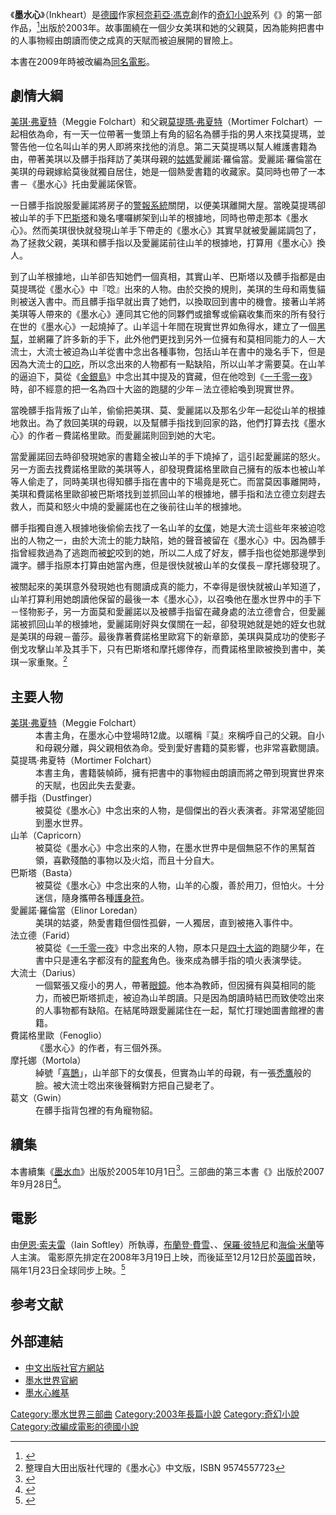 {{For|同名的改編電影|墨水心 (電影)}}
{{Infobox book
|書名      = 墨水心<br>Inkheart
|圖像      = 
|圖像說明  = 
|作者      = [[柯奈莉亞·馮克|柯奈莉亞·馮克]]
|原名      = Tintenherz
|中文書名  = 
|譯者      = 
|插圖      = 
|封面設計  = Carol Lawson & Ian Butterworth
|出版地    = {{德國}}
|語言      = [[德語|德語]]
|系列      = {{le|墨水世界三部曲|Inkheart trilogy}}
|題材      = 
|類型      = [[奇幻文學|奇幻文學]]
|出版者    = 
|出版日期  = 2003年
|中文版    = 
|下一部作品= 《[[墨水血|墨水血]]》
}}
《'''墨水心'''》（Inkheart）是[[德國|德國]]作家[[柯奈莉亞·馮克|柯奈莉亞·馮克]]創作的[[奇幻小說|奇幻小說]]系列《{{le|墨水世界三部曲|Inkheart trilogy}}》的第一部作品，<ref>{{Cite web |url=http://www.titan3.com.tw/ink/04.html |title=中文出版社官網對作者的介紹 |access-date=2011-08-13 |archive-date=2016-03-05 |archive-url=https://web.archive.org/web/20160305093714/http://www.titan3.com.tw/ink/04.html |dead-url=no }}</ref>出版於2003年。故事圍繞在一個少女美琪和她的父親莫，因為能夠把書中的人事物經由朗讀而使之成真的天賦而被迫展開的冒險上。

本書在2009年時被改編為[[墨水心_(電影)|同名電影]]。

==劇情大綱==
[[美琪·弗夏特|美琪·弗夏特]]（Meggie Folchart）和父親[[莫提瑪·弗夏特|莫提瑪·弗夏特]]（Mortimer Folchart）一起相依為命，有一天一位帶著一隻頭上有角的貂名為髒手指的男人來找莫提瑪，並警告他一位名叫山羊的男人即將來找他的消息。第二天莫提瑪以幫人維護書籍為由，帶著美琪以及髒手指拜訪了美琪母親的[[姑媽|姑媽]]愛麗諾·羅倫當。愛麗諾·羅倫當在美琪的母親嫁給莫後就獨自居住，她是一個熱愛書籍的收藏家。莫同時也帶了一本書－《墨水心》托由愛麗諾保管。

一日髒手指說服愛麗諾將房子的[[警報系統|警報系統]]關閉，以便美琪離開大屋。當晚莫提瑪卻被山羊的手下[[巴斯塔|巴斯塔]]和幾名嘍囉綁架到山羊的根據地，同時也帶走那本《墨水心》。然而美琪很快就發現山羊手下帶走的《墨水心》其實早就被愛麗諾調包了，為了拯救父親，美琪和髒手指以及愛麗諾前往山羊的根據地，打算用《墨水心》換人。

到了山羊根據地，山羊卻告知她們一個真相，其實山羊、巴斯塔以及髒手指都是由莫提瑪從《墨水心》中『唸』出來的人物。由於交換的規則，美琪的生母和兩隻貓則被送入書中。而且髒手指早就出賣了她們，以換取回到書中的機會。接著山羊將美琪等人帶來的《墨水心》連同其它他的同夥們或搶奪或偷竊收集而來的所有發行在世的《墨水心》一起燒掉了。山羊這十年間在現實世界如魚得水，建立了一個[[黑幫|黑幫]]，並網羅了許多新的手下，此外他們更找到另外一位擁有和莫相同能力的人－大流士，大流士被迫為山羊從書中念出各種事物，包括山羊在書中的幾名手下，但是因為大流士的[[口吃|口吃]]，所以念出來的人物都有一點缺陷，所以山羊才需要莫。在山羊的逼迫下，莫從《[[金銀島|金銀島]]》中念出其中提及的寶藏，但在他唸到《[[一千零一夜|一千零一夜]]》時，卻不經意的把一名為四十大盜的跑腿的少年－法立德給喚到現實世界。

當晚髒手指背叛了山羊，偷偷把美琪、莫、愛麗諾以及那名少年一起從山羊的根據地救出。為了救回美琪的母親，以及幫髒手指找到回家的路，他們打算去找《墨水心》的作者－費諾格里歐。而愛麗諾則回到她的大宅。

當愛麗諾回去時卻發現她家的書籍全被山羊的手下燒掉了，這引起愛麗諾的怒火。另一方面去找費諾格里歐的美琪等人，卻發現費諾格里歐自己擁有的版本也被山羊等人偷走了，同時美琪也得知髒手指在書中的下場竟是死亡。而當莫因事離開時，美琪和費諾格里歐卻被巴斯塔找到並抓回山羊的根據地，髒手指和法立德立刻趕去救人，而莫和怒火中燒的愛麗諾也在之後前往山羊的根據地。

髒手指獨自進入根據地後偷偷去找了一名山羊的[[女僕|女僕]]，她是大流士這些年來被迫唸出的人物之一，由於大流士的能力缺陷，她的聲音被留在《墨水心》中。因為髒手指曾經救過為了逃跑而被[[蛇|蛇]]咬到的她，所以二人成了好友，髒手指也從她那邊學到識字。髒手指原本打算由她當內應，但是很快就被山羊的女僕長－摩托娜發現了。

被關起來的美琪意外發現她也有閱讀成真的能力，不幸得是很快就被山羊知道了，山羊打算利用她朗讀他保留的最後一本《墨水心》，以召喚他在墨水世界中的手下－怪物影子，另一方面莫和愛麗諾以及被髒手指留在藏身處的法立德會合，但愛麗諾被抓回山羊的根據地，愛麗諾剛好與女僕關在一起，卻發現她就是她的姪女也就是美琪的母親－蕾莎。最後靠著費諾格里歐寫下的新章節，美琪與莫成功的使影子倒戈攻擊山羊及其手下，只有巴斯塔和摩托娜倖存，而費諾格里歐被換到書中，美琪一家重聚。<ref>整理自大田出版社代理的《墨水心》中文版，ISBN 9574557723</ref>

==主要人物==
;[[美琪·弗夏特|美琪·弗夏特]]（Meggie Folchart）
:本書主角，在墨水心中登場時12歲。以暱稱『莫』來稱呼自己的父親。自小和母親分離，與父親相依為命。受到愛好書籍的莫影響，也非常喜歡閱讀。
;莫提瑪·弗夏特（Mortimer Folchart）
:本書主角，書籍裝幀師，擁有把書中的事物經由朗讀而將之帶到現實世界來的天賦，也因此失去愛妻。
;髒手指（Dustfinger）
:被莫從《墨水心》中念出來的人物，是個傑出的吞火表演者。非常渴望能回到墨水世界。
;山羊（Capricorn）
:被莫從《墨水心》中念出來的人物，在墨水世界中是個無惡不作的黑幫首領，喜歡殘酷的事物以及火焰，而且十分自大。
;巴斯塔（Basta）
:被莫從《墨水心》中念出來的人物，山羊的心腹，善於用刀，但怕火。十分迷信，隨身攜帶各種[[護身符|護身符]]。
;愛麗諾·羅倫當（Elinor Loredan）
:美琪的姑婆，熱愛書籍但個性孤僻，一人獨居，直到被捲入事件中。
;法立德（Farid）
:被莫從《[[一千零一夜|一千零一夜]]》中念出來的人物，原本只是[[四十大盜|四十大盜]]的跑腿少年，在書中只是連名字都沒有的[[龍套|龍套]]角色。後來成為髒手指的噴火表演學徒。
;大流士（Darius）
:一個緊張又瘦小的男人，帶著[[眼鏡|眼鏡]]。他本為教師，但因擁有與莫相同的能力，而被巴斯塔抓走，被迫為山羊朗讀。只是因為朗讀時結巴而致使唸出來的人事物都有缺陷。在結尾時跟愛麗諾住在一起，幫忙打理她圖書館裡的書籍。
;費諾格里歐（Fenoglio）
:《墨水心》的作者，有三個外孫。
;摩托娜（Mortola）
:綽號「[[喜鵲|喜鵲]]」，山羊部下的女僕長，但實為山羊的母親，有一張[[禿鷹|禿鷹]]般的臉。被大流士唸出來後聲稱對方把自己變老了。
;葛文（Gwin）
:在髒手指背包裡的有角寵物貂。

==續集==
本書續集《[[墨水血|墨水血]]》出版於2005年10月1日<ref>{{Cite web|url=https://www.goodreads.com/book/show/28195.Inkspell?from_search=true|title=Inkspell (Inkworld, #2)|accessdate=2018-06-27|work=www.goodreads.com|archive-date=2020-10-20|archive-url=https://web.archive.org/web/20201020124031/https://www.goodreads.com/book/show/28195.Inkspell?from_search=true|dead-url=no}}</ref>。三部曲的第三本書《{{le|墨水死|Inkdeath}}》出版於2007年9月28日<ref>{{Cite web|url=https://www.goodreads.com/book/show/2325825.Inkdeath|title=Inkdeath (Inkworld, #3)|accessdate=2018-06-27|work=www.goodreads.com|archive-date=2018-06-27|archive-url=https://web.archive.org/web/20180627091046/https://www.goodreads.com/book/show/2325825.Inkdeath|dead-url=no}}</ref>。

==電影==
{{main|墨水心 (2009年電影)}}
由[[伊恩·索夫雷|伊恩·索夫雷]]（Iain Softley）所執導，[[布蘭登·費雪|布蘭登·費雪]]、{{le|伊麗莎·班內特|Eliza Bennett}}、[[保羅·彼特尼|保羅·彼特尼]]和[[海倫·米蘭|海倫·米蘭]]等人主演。 電影原先排定在2008年3月19日上映，而後延至12月12日於[[英國|英國]]首映，隔年1月23日全球同步上映。<ref>{{Cite web |url=http://www.imdb.com/title/tt0494238/ |title=IMDB對墨水心電影的介紹 |access-date=2011-08-13 |archive-date=2012-03-13 |archive-url=https://web.archive.org/web/20120313130547/http://www.imdb.com/title/tt0494238/ |dead-url=no }}</ref>

==参考文献==
<div class="references-small">
<references></references>
</div>

==外部連結==
*[http://www.titan3.com.tw/ink/ 中文出版社官方網站] {{Wayback|url=http://www.titan3.com.tw/ink/ |date=20201020052959 }}
*[http://www.corneliafunkefans.com/en/world/inkworld  墨水世界官網] {{Wayback|url=http://www.corneliafunkefans.com/en/world/inkworld |date=20101004141312 }}{{en}}
*[http://inkheart.wikia.com/wiki/Inkheart_Wiki 墨水心維基] {{Wayback|url=http://inkheart.wikia.com/wiki/Inkheart_Wiki |date=20090723022933 }}{{en}}

{{墨水世界三部曲}}

[[Category:墨水世界三部曲|Category:墨水世界三部曲]]
[[Category:2003年長篇小說|Category:2003年長篇小說]]
[[Category:奇幻小說|Category:奇幻小說]]
[[Category:改編成電影的德國小說|Category:改編成電影的德國小說]]